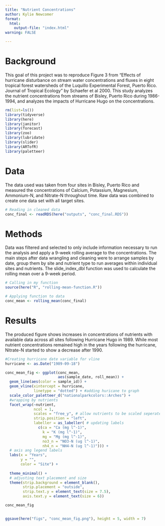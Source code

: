 ```yaml
---
title: "Nutrient Concentrations"
author: Kylie Newcomer
format:
  html: 
    output-file: "index.html"
warning: FALSE

---
```

# Background
This goal of this project was to reproduce Figure 3 from "Effects of hurricane disturbance on stream water concentrations and fluxes in eight tropical forest watersheds of the Luquillo Experimental Forest, Puerto Rico. Journal of Tropical Ecology" by Schaefer et al 2000. This study analyzes the nutrient concentrations from streams of Bisley, Puerto Rico during 1986-1994, and analyzes the impacts of Hurricane Hugo on the concentrations.

```r
rm(list=ls())
library(tidyverse)
library(here)
library(janitor)
library(forecast)
library(zoo)
library(lubridate)
library(slider)
library(ARTofR)
library(paletteer)

```

# Data
The data used was taken from four sites in Bisley, Puerto Rico and measured the concentrations of Calcium, Potassium, Magnesium, Ammonium-N, and Nitrate-N throughout time. Raw data was combined to create one data set with all target sites. 
```r
# Reading in cleaned data
conc_final <- readRDS(here("outputs", "conc_final.RDS"))
```


# Methods
Data was filtered and selected to only include information necessary to run the analysis and apply a 9-week rolling average to the concentrations. The main steps after data wrangling and cleaning were to arrange samples by date, group them by site and nutrient type to run averages within individual sites and nutrients. The slide_index_dbl function was used to calculate the rolling mean over a 9-week period. 
```r
# Calling in my function
source(here("R", "rolling-mean-function.R"))
```


```r
# Applying function to data
conc_mean <- rolling_mean(conc_final)
```

# Results
The produced figure shows increases in concentrations of nutrients with available data across all sites following Hurricane Hugo in 1989. While most nutrient concentrations remained high in the years following the hurricane, Nitrate-N started to show a decrease after 1990.

```r
#Creating hurricane date variable for vline
hurricane <- as.Date("1989-09-18")

conc_mean_fig <- ggplot(conc_mean, 
                        aes(sample_date, roll_mean)) +
  geom_line(aes(color = sample_id)) +
  geom_vline(xintercept = hurricane, 
             linetype = "dotted") + #adding huricane to graph
  scale_color_paletteer_d("nationalparkcolors::Arches") +
  #wrapping by nutrients
  facet_wrap(~nutrient, 
             ncol = 1, 
             scales = "free_y", # allow nutrients to be scaled seperately
             strip.position = "left",
             labeller = as_labeller( # updating labels
               c(ca = "Ca (mg l^-1)", 
                 k = "K (mg l^-1)", 
                 mg = "Mg (mg l^-1)", 
                 no3_n = "NO3-N (ug l^-1)", 
                 nh4_n = "NH4-N (ug l^-1)"))) +
  # axis ang legend labels
  labs(x = "Years",
       y = "",
       color = "Site") +
  
  theme_minimal() +
  # adjusting text placement and size
  theme(strip.background = element_blank(), 
        strip.placement = "outside", 
        strip.text.y = element_text(size = 7.5), 
        axis.text.y = element_text(size = 6))

conc_mean_fig
  
```

```r
ggsave(here("figs", "conc_mean_fig.png"), height = 5, width = 7)
```

